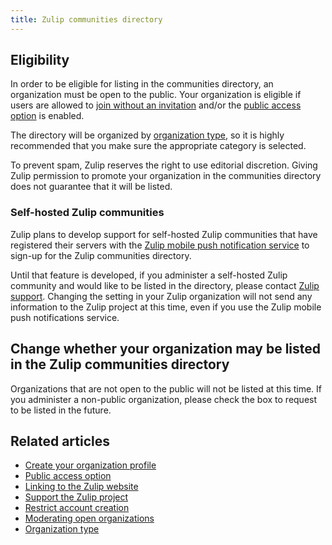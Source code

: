 ```yaml
---
title: Zulip communities directory
---
```



<CommunitiesDirectoryIntro />

## Eligibility

In order to be eligible for listing in the communities directory, an
organization must be open to the public. Your organization is eligible
if users are allowed to [join without an invitation][join-without-invite]
and/or the [public access option](/help/public-access-option) is enabled.

The directory will be organized by [organization type](/help/organization-type),
so it is highly recommended that you make sure the appropriate category
is selected.

To prevent spam, Zulip reserves the right to use editorial discretion.
Giving Zulip permission to promote your organization in the communities
directory does not guarantee that it will be listed.

### Self-hosted Zulip communities

Zulip plans to develop support for self-hosted Zulip communities that
have registered their servers with the [Zulip mobile push
notification service][push-notifications] to sign-up for the Zulip
communities directory.

Until that feature is developed, if you administer a self-hosted Zulip
community and would like to be listed in the directory, please contact
[Zulip support](mailto:support@zulip.com). Changing the setting in your
Zulip organization will not send any information to the Zulip project
at this time, even if you use the Zulip mobile push notifications
service.

[join-without-invite]: /help/restrict-account-creation#set-whether-invitations-are-required-to-join

[communities-directory-permission]: /help/communities-directory#give-permission-to-be-in-the-zulip-communities-directory

[push-notifications]: https://zulip.readthedocs.io/en/stable/production/mobile-push-notifications.html

## Change whether your organization may be listed in the Zulip communities directory

<AdminOnly />

<CommunitiesDirectoryInstructions />

<ZulipTip>
  Organizations that are not open to the public will not be listed at this time.
  If you administer a non-public organization, please check the box to request
  to be listed in the future.
</ZulipTip>

## Related articles

* [Create your organization profile](/help/create-your-organization-profile)
* [Public access option](/help/public-access-option)
* [Linking to the Zulip website](/help/linking-to-zulip-website)
* [Support the Zulip project](/help/support-zulip-project)
* [Restrict account creation](/help/restrict-account-creation)
* [Moderating open organizations](/help/moderating-open-organizations)
* [Organization type](/help/organization-type)
